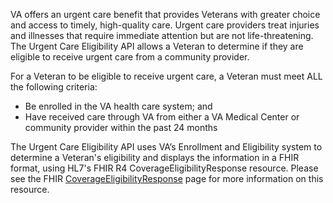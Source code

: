 VA offers an urgent care benefit that provides Veterans with greater choice and access to timely, high-quality care. Urgent care providers treat injuries and illnesses that require immediate attention but are not life-threatening. The Urgent Care Eligibility API allows a Veteran to determine if they are eligible to receive urgent care from a community provider.

For a Veteran to be eligible to receive urgent care, a Veteran must meet ALL the following criteria:

 * Be enrolled in the VA health care system; and
 * Have received care through VA from either a VA Medical Center or community provider within the past 24 months

The Urgent Care Eligibility API uses VA’s Enrollment and Eligibility system to determine a Veteran's eligibility and displays the information in a FHIR format, using HL7's FHIR R4 CoverageEligibilityResponse resource. Please see the FHIR [CoverageEligibilityResponse](https://www.hl7.org/fhir/r4/coverageeligibilityresponse.html) page for more information on this resource.